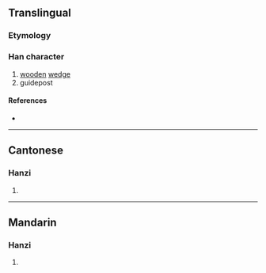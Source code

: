 {{character info}}
==Translingual==

===Etymology===
{{Han compound|埶|木|c1=p|c2=s|t2=wood|ls=psc}}

===Han character===
{{Han char|rn=75|rad=木|as=11|sn=15|four=55904|canj=GID|ids=⿱埶木}}

# [[wooden]] [[wedge]]
# guidepost

====References====
* {{Han ref|kx=0548.040|dkj=15383|dj=0935.230|hdz=21272.100|uh=69F7|ud=27127|bh=E5DD|bd=58845}}

----

==Cantonese==

===Hanzi===
{{yue-hanzi|jyut=[[jit6]]|y=yit6}}

# {{rfdef|yue|sort=木11}}

----

==Mandarin==

===Hanzi===
{{cmn-hanzi|pin=[[niè]] ([[nie4]]), [[yì]] ([[yi4]])|wg=nieh<sup>4</sup>, i<sup>4</sup>}}

# {{rfdef|cmn|sort=木11}}